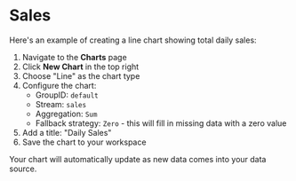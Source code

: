 # Sales

Here's an example of creating a line chart showing total daily sales:

1. Navigate to the **Charts** page
2. Click **New Chart** in the top right
3. Choose "Line" as the chart type
4. Configure the chart:
   - GroupID: `default`
   - Stream: `sales`
   - Aggregation: `Sum`
   - Fallback strategy: `Zero` - this will fill in missing data with a zero value
4. Add a title: "Daily Sales"
5. Save the chart to your workspace

Your chart will automatically update as new data comes into your data source.
